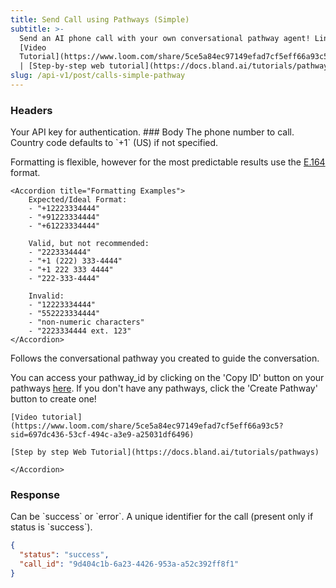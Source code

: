 ```yaml
---
title: Send Call using Pathways (Simple)
subtitle: >-
  Send an AI phone call with your own conversational pathway agent! Links -
  [Video
  Tutorial](https://www.loom.com/share/5ce5a84ec97149efad7cf5eff66a93c5?sid=697dc436-53cf-494c-a3e9-a25031df6496)
  | [Step-by-step web tutorial](https://docs.bland.ai/tutorials/pathways)
slug: /api-v1/post/calls-simple-pathway
---
```



### Headers

<ParamField header="authorization" type="string" required>
  Your API key for authentication.
</ParamField>
### Body

<ParamField body="phone_number" type="string" required>
  The phone number to call. Country code defaults to `+1` (US) if not specified. 
  
  Formatting is flexible, however for the most predictable results use the [E.164](https://www.twilio.com/docs/glossary/what-e164#examples-of-e164-numbers) format.

    <Accordion title="Formatting Examples">
        Expected/Ideal Format:
        - "+12223334444"
        - "+91223334444"
        - "+61223334444"

        Valid, but not recommended:
        - "2223334444"
        - "+1 (222) 333-4444"
        - "+1 222 333 4444"
        - "222-333-4444"

        Invalid:
        - "12223334444"
        - "552223334444"
        - "non-numeric characters"
        - "2223334444 ext. 123"
    </Accordion>

</ParamField>

<ParamField body="pathway_id" type="string" required>
  Follows the conversational pathway you created to guide the conversation.

You can access your pathway_id by clicking on the 'Copy ID' button on your pathways [here](https://app.bland.ai/home?page=convo-pathways). If you don't have any pathways, click the 'Create Pathway' button to create one!

  <Accordion title="Conversational Pathway Tutorial">
    
    [Video tutorial](https://www.loom.com/share/5ce5a84ec97149efad7cf5eff66a93c5?sid=697dc436-53cf-494c-a3e9-a25031df6496)

    [Step by step Web Tutorial](https://docs.bland.ai/tutorials/pathways)

    </Accordion>

</ParamField>

### Response

<ResponseField name="status" type="string">
  Can be `success` or `error`.
</ResponseField>

<ResponseField name="call_id" type="string">
  A unique identifier for the call (present only if status is `success`).
</ResponseField>

<ResponseExample>

```json Response
{
  "status": "success",
  "call_id": "9d404c1b-6a23-4426-953a-a52c392ff8f1"
}
```

</ResponseExample>
